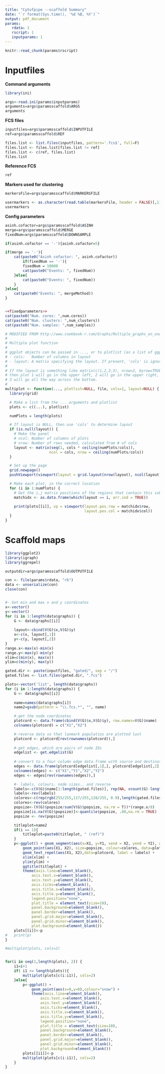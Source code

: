 ```yaml
---
title: "Cytofpipe --scaffold Summary" 
date: "`r format(Sys.time(), '%d %B, %Y')`" 
output: pdf_document 
params:
   rdata: 1
   rscript: 1
   inputparams: 1
---
```



```r
knitr::read_chunk(params$rscript)
```


# Inputfiles

**Command arguments**
```r

library(ini)

args<-read.ini(params$inputparams)
arguments=args$paramsscaffold$ARGS
arguments
```

**FCS files**
```r

inputfiles=args$paramsscaffold$INPUTFILE
ref=args$paramsscaffold$REF

files.list <- list.files(inputfiles, pattern='.fcs$', full=F)
files.list <- files.list[files.list != ref]
files.list <- c(ref, files.list)
files.list
```

**Reference FCS**
```r
ref
```

**Markers used for clustering**
```r

markersFile=args$paramsscaffold$MARKERSFILE

usermarkers <- as.character(read.table(markersFile, header = FALSE)[,1])
usermarkers
```

**Config parameters**
```r

asinh.cofactor=args$paramsscaffold$ASINH
merge=args$paramsscaffold$MERGE
fixedNum=args$paramsscaffold$DOWNSAMPLE

if(asinh.cofactor == '-'){asinh.cofactor=5}

if(merge == '-'){
	cat(paste0("Asinh cofactor: ", asinh.cofactor))
        if(fixedNum == '-'){
		fixedNum = 10000
		cat(paste0("Events: ", fixedNum))
	}else{
		cat(paste0("Events: ", fixedNum))
	}
}else{
	cat(paste0("Events: ", mergeMethod))
}


<<fixedparameters>>
cat(paste0("Num. cores: ",num.cores))
cat(paste0("Num. clusters: ",num_clusters))
cat(paste0("Num. samples: ",num_samples))

```


```r

# MODIFIED FROM http://www.cookbook-r.com/Graphs/Multiple_graphs_on_one_page_(ggplot2)/
#
# Multiple plot function 
#
# ggplot objects can be passed in ..., or to plotlist (as a list of ggplot objects)
# - cols:   Number of columns in layout
# - layout: A matrix specifying the layout. If present, 'cols' is ignored.
#
# If the layout is something like matrix(c(1,2,3,3), nrow=2, byrow=TRUE),
# then plot 1 will go in the upper left, 2 will go in the upper right, and
# 3 will go all the way across the bottom.
#
multiplot <- function(..., plotlist=NULL, file, cols=1, layout=NULL) {
  library(grid)

  # Make a list from the ... arguments and plotlist
  plots <- c((...), plotlist)

  numPlots = length(plots)

  # If layout is NULL, then use 'cols' to determine layout
  if (is.null(layout)) {
    # Make the panel
    # ncol: Number of columns of plots
    # nrow: Number of rows needed, calculated from # of cols
    layout <- matrix(seq(1, cols * ceiling(numPlots/cols)),
                    ncol = cols, nrow = ceiling(numPlots/cols))
  }

  # Set up the page
  grid.newpage()
  pushViewport(viewport(layout = grid.layout(nrow(layout), ncol(layout))))

  # Make each plot, in the correct location
  for (i in 1:numPlots) {
    # Get the i,j matrix positions of the regions that contain this subplot
    matchidx <- as.data.frame(which(layout == i, arr.ind = TRUE))
 
    print(plots[[i]], vp = viewport(layout.pos.row = matchidx$row,
                                    layout.pos.col = matchidx$col))
  }
}

```


\newpage

# Scaffold maps

```r

library(ggplot2)
library(igraph)
library(ggrepel)

outputdir=args$paramsscaffold$OUTPUTFILE

con <- file(params$rdata, "rb")
data <- unserialize(con)
close(con)


#- Get min and max x and y coordinates
x<-vector()
y<-vector()
for (i in 1:length(data$graphs)) {
	G <- data$graphs[[i]]
	
	layout<-cbind(V(G)$x,V(G)$y)  
	x<-c(x, layout[,1])
	y<-c(y, layout[,2])
}
range.x<-max(x)-min(x)
range.y<-max(y)-min(y)
xlim=c(min(x), max(x))
ylim=c(min(y), max(y))

gated.dir <- paste(inputfiles, "gated/", sep = "/")
gated.files <- list.files(gated.dir, ".fcs")

plots<-vector('list', length(data$graphs))
for (i in 1:length(data$graphs)) {
	G <- data$graphs[[i]]
	
	name=names(data$graphs[i])
	name2=gsub(pattern = "\\.fcs.*", "", name)    

	#-get the node coordinates
	plotcord <- data.frame(cbind(V(G)$x,V(G)$y), row.names=V(G)$name)
	colnames(plotcord) = c("X1","X2")

	#-reverse data so that lanmark populatios are plotted last
	plotcord <- plotcord[rev(rownames(plotcord)),]
	
	#-get edges, which are pairs of node IDs
	edgelist <- get.edgelist(G)
	
	#-convert to a four column edge data frame with source and destination coordinates, and reverse
	edges <- data.frame(plotcord[edgelist[,1],], plotcord[edgelist[,2],])
	colnames(edges) <- c("X1","Y1","X2","Y2")
	edges <- edges[rev(rownames(edges)),]

	#- labels, colours, node sizes.. and reverse
	labels<-c(V(G)$name[1:length(gated.files)], rep(NA, vcount(G)-length(gated.files)))
	labels<-rev(labels)
	colores<-c(rep(rgb(255/255,117/255,128/255, 0.9),length(gated.files)), rep(rgb(79/255, 147/255, 222/255, 0.3), vcount(G)-length(gated.files)))
	colores<-rev(colores)
	popsize<-(V(G)$popsize/sum(V(G)$popsize, na.rm = T))*(range.x/8)
	popsize[is.na(V(G)$popsize)]<-quantile(popsize, .80,na.rm = TRUE)
	popsize <- rev(popsize)

	titleplot=name2
	if(i == 1){
		titleplot=paste0(titleplot, " (ref)")
	}
	p<-ggplot() + geom_segment(aes(x=X1, y=Y1, xend = X2, yend = Y2), data=edges, size = 0.5, colour="grey") + 
		geom_point(aes(X1, X2), size=popsize, colour=colores, data=plotcord) +
		geom_text_repel(aes(X1, X2),data=plotcord, label = labels) +
		xlim(xlim) +
		ylim(ylim) +
		ggtitle(titleplot) +
		theme(axis.line=element_blank(),
			axis.text.x=element_blank(),
			axis.text.y=element_blank(),
			axis.ticks=element_blank(),
			axis.title.x=element_blank(),
			axis.title.y=element_blank(),
			legend.position="none",
			plot.title = element_text(size=10),
			panel.background=element_blank(),
			panel.border=element_blank(),
			panel.grid.major=element_blank(),
			panel.grid.minor=element_blank(),
			plot.background=element_blank())
	plots[[i]]<-p
#	print(p)
}

#multiplot(plots, cols=2)


for(i in seq(1,length(plots), 2)) {
	i1=i+1
	if( i1 <= length(plots)){
		multiplot(plots[c(i:i1)], cols=2)
	}else{
		p<-ggplot() +
			geom_point(aes(x=0,y=0),colour="snow") +
			theme(axis.line=element_blank(),
				axis.text.x=element_blank(),
				axis.text.y=element_blank(),
				axis.ticks=element_blank(),
				axis.title.x=element_blank(),
				axis.title.y=element_blank(),
				legend.position="none",
				plot.title = element_text(size=10),
				panel.background=element_blank(),
				panel.border=element_blank(),
				panel.grid.major=element_blank(),
				panel.grid.minor=element_blank(),
				plot.background=element_blank())
		plots[[i1]]<-p
		multiplot(plots[c(i:i1)], cols=2)
	}
}

```


